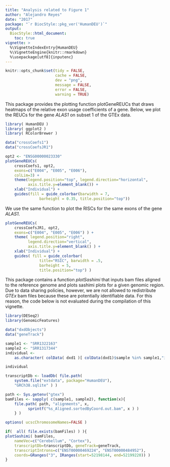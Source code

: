 ```yaml
---
title: "Analysis related to Figure 1"
author: "Alejandro Reyes"
date: "2017"
package: "`r BiocStyle::pkg_ver('HumanDEU')`"
output:
  BiocStyle::html_document:
    toc: true
vignette: >
  %\VignetteIndexEntry{HumanDEU}
  %\VignetteEngine{knitr::rmarkdown}
  %\usepackage[utf8]{inputenc}
---
```


```r
knitr::opts_chunk$set(tidy = FALSE,
                      cache = FALSE,
                      dev = "png",
                      message = FALSE,
                      error = FALSE,
                      warning = TRUE)
```

This package provides the plotting function plotGeneREUCs that
draws heatmaps of the relative exon usage coefficients of a gene. 
Below, we plot the REUCs for the gene _ALAS1_ on subset 1 of the 
GTEx data.

```r

library( HumanDEU )
library( ggplot2 )
library( RColorBrewer )

data("crossCoefs1")
data("crossCoefsJR1")

opt2 <- "ENSG00000023330"
plotGeneREUCs(
    crossCoefs1, opt2,
    exons=c("E004", "E005", "E006"),
    colLim=3) +
    theme(legend.position="top", legend.direction="horizontal",
          axis.title.y=element_blank()) +
    xlab("Individual") +
    guides(fill = guide_colorbar(barwidth = 7,
               barheight = 0.35, title.position="top"))

```

We use the same function to plot the RISCs for the same
exons of the gene _ALAS1_. 

```r

plotGeneREUCs(
    crossCoefsJR1, opt2,
    exons=c("E004", "E005", "E006") ) +
    theme( legend.position="right",
          legend.direction="vertical",
          axis.title.y=element_blank() ) +
    xlab("Individual") +
    guides( fill = guide_colorbar(
               title="RSIC", barwidth = .5,
               barheight = 5,
               title.position="top") )
```

This package contains a function _plotSashimi_ that inputs
bam files aligned to the reference genome and plots
sashimi plots for a given genomic region. Due to data sharing
policies, however, we are not allowed to redistribute _GTEx_ bam 
files because these are potentially identifiable data. For 
this reason, the code below is not evaluated during the 
compilation of this vignette. 

```r

library(DESeq2)
library(GenomicFeatures)

data("dxdObjects")
data("geneTrack")

sample1 <- "SRR1322163"
sample2 <- "SRR1317344" 
individual <-
    as.character( colData( dxd1 )[ colData(dxd1)$sample %in% sample1,"individual"][1])

individual

transcriptDb <- loadDb( file.path(
    system.file("extdata", package="HumanDEU"),
    "GRCh38.sqlite" ) )

path <- Sys.getenv("gtex")
bamFiles <- sapply( c(sample1, sample2), function(x){
    file.path( path, "alignments", x,
          sprintf("%s_Aligned.sortedByCoord.out.bam", x ) )
    } )

options( ucscChromosomeNames=FALSE )

if(  all( file.exists(bamFiles) ) ){
plotSashimi( bamFiles,
    nameVec=c("Cerebellum", "Cortex"),
    transcriptDb=transcriptDb, geneTrack=geneTrack,
    transcriptIntrons=c("ENST00000469224", "ENST00000484952"),
    coords=GRanges("3", IRanges(start=52198144, end=52199220)) )
}

```

